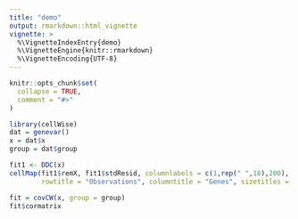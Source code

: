 ```yaml
---
title: "demo"
output: rmarkdown::html_vignette
vignette: >
  %\VignetteIndexEntry{demo}
  %\VignetteEngine{knitr::rmarkdown}
  %\VignetteEncoding{UTF-8}
---
```


```r
knitr::opts_chunk$set(
  collapse = TRUE,
  comment = "#>"
)
```

```r
library(cellWise)
dat = genevar()
x = dat$x
group = dat$group
```


```r
fit1 <- DDC(x)
cellMap(fit1$remX, fit1$stdResid, columnlabels = c(1,rep(" ",18),200), rowlabels = c(1,rep(" ",98),100), columnangle = 0,
        rowtitle = "Observations", columntitle = "Genes", sizetitles = 2,adjustrowlabels = 0.5, adjustcolumnlabels = 0.5)
```



```r
fit = covCW(x, group = group)
fit$cormatrix

```









